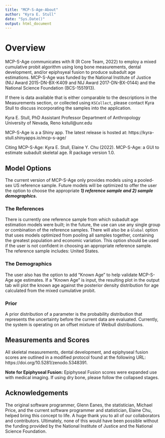 ```yaml
---
title: "MCP-S-Age-About"
author: "Kyra E. Stull"
date: "Sys.Date()"
output: html_document
---
```


# Overview

MCP-S-Age communicates with R (R Core Team, 2022) to employ a mixed cumulative probit algorithm using long bone measurements, dental development, and/or epiphsyeal fusion to produce subadult age estimations. MCP-S-Age was funded by the National Institute of Justice (NIJ Award 2015-DN-BX-K409 and NIJ Award 2017-DN-BX-0144) and the National Science Foundation (BCS-1551913). 

If there is data available that is either comparable to the descriptions in the Measurements section, or collected using `KSCollect`, please contact Kyra Stull to discuss incorporating the samples into the application.

Kyra E. Stull, PhD 
Assistant Professor 
Department of Anthropology 
University of Nevada, Reno 
kstull@unr.edu 

MCP-S-Age is a a Shiny app. The latest release is hosted at:
https://kyra-stull.shinyapps.io/mcp-s-age/


Citing MCP-S-Age:
Kyra E. Stull, Elaine Y. Chu (2022). MCP-S-Age: a GUI to estimate subadult skeletal age. R package version 1.0.


## Model Options
The current version of MCP-S-Age only provides models using a pooled-sex US reference sample. Future models will be optimized to offer the user the option to choose the appropriate _**1) reference sample and 2) sample demographics.**_


### The References

There is currently one reference sample from which subadult age estimation models were built; in the future, the use can use any single group or combination of the reference samples. There will also be a `Global` option that uses models optimized from pooling all samples together, containing the greatest population and economic variation. This option should be used if the user is not confident in choosing an appropriate reference sample. The reference sample includes: United States.


### The Demographics

The user also has the option to add "Known Age" to help validate MCP-S-Age age estimates. If a "Known Age" is input, the resulting plot in the output tab will plot the known age against the posterior density distribution for age calculated from the mixed cumulative probit. 

### Prior

A prior distribution of a parameter is the probability distribution that represents the uncertainty before the current data are evaluated. Currently, the system is operating on an offset mixture of Weibull distributions. 


## Measurements and Scores

All skeletal measurements, dental development, and epiphyseal fusion scores are outlined in a modified protocol found at the following URL: https://doi.org/10.5281/zenodo.5348391. 

**Note for Epiphyseal Fusion:** Epiphyseal Fusion scores were expanded use with  medical imaging. If using dry bone, please follow the collapsed stages. 


## Acknowledgements

The original software programmer, Glenn Eanes, the statistician, Michael Price, and the current software programmer and statistician, Elaine Chu, helped  bring this concept to life. A huge thank you to all of our collaborators and contributors. Ultimately, none of this would have been possible without the funding provided by the National Institute of Justice and the National Science Foundation. 


